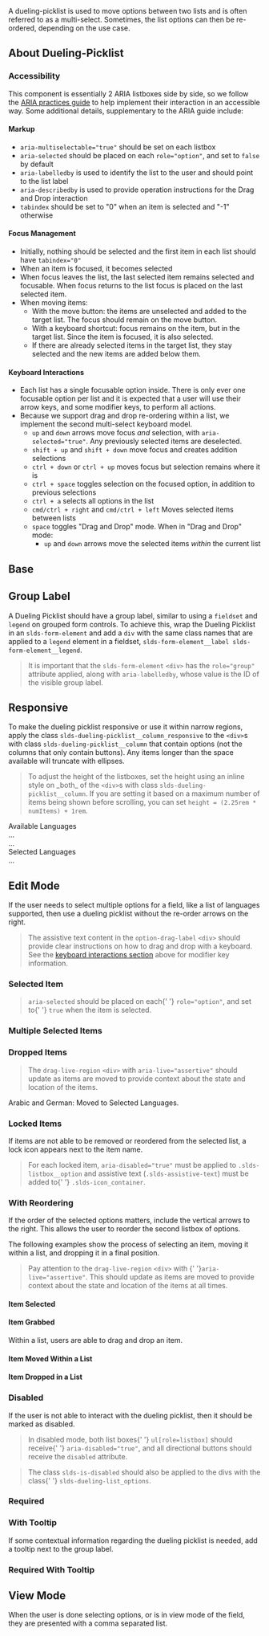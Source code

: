 
<div className="doc lead">
  A dueling-picklist is used to move options between two lists and is often
  referred to as a multi-select. Sometimes, the list options can then be
  re-ordered, depending on the use case.
</div>

<CodeView exampleOnly>
  <MultiSelect dataSet={SelectedCountriesSnapshot} noReorder />
</CodeView>

## About Dueling-Picklist

### Accessibility

This component is essentially 2 ARIA listboxes side by side, so we follow the [ARIA practices guide](https://www.w3.org/TR/wai-aria-practices/#Listbox) to help implement their interaction in an accessible way. Some additional details, supplementary to the ARIA guide include:

#### Markup

- `aria-multiselectable="true"` should be set on each listbox
- `aria-selected` should be placed on each `role="option"`, and set to `false` by default
- `aria-labelledby` is used to identify the list to the user and should point to the list label
- `aria-describedby` is used to provide operation instructions for the Drag and Drop interaction
- `tabindex` should be set to "0" when an item is selected and "-1" otherwise

#### Focus Management

- Initially, nothing should be selected and the first item in each list should have `tabindex="0"`
- When an item is focused, it becomes selected
- When focus leaves the list, the last selected item remains selected and focusable. When focus returns to the list focus is placed on the last selected item.
- When moving items:
  - With the move button: the items are unselected and added to the target list. The focus should remain on the move button.
  - With a keyboard shortcut: focus remains on the item, but in the target list. Since the item is focused, it is also selected.
  - If there are already selected items in the target list, they stay selected and the new items are added below them.

#### Keyboard Interactions

- Each list has a single focusable option inside. There is only ever one focusable option per list and it is expected that a user will use their arrow keys, and some modifier keys, to perform all actions.
- Because we support drag and drop re-ordering within a list, we implement the second multi-select keyboard model.
  - `up` and `down` arrows move focus _and_ selection, with `aria-selected="true"`. Any previously selected items are deselected.
  - `shift + up` and `shift + down` move focus and creates addition selections
  - `ctrl + down` or `ctrl + up` moves focus but selection remains where it is
  - `ctrl + space` toggles selection on the focused option, in addition to previous selections
  - `ctrl + a` selects all options in the list
  - `cmd/ctrl + right` and `cmd/ctrl + left` Moves selected items between lists
  - `space` toggles "Drag and Drop" mode. When in "Drag and Drop" mode:
    - `up` and `down` arrows move the selected items _within_ the current list

## Base

<Example title="Dueling Picklist with Reorder">
  <MultiSelect dataSet={DefaultSnapShot} />
</Example>

## Group Label

A Dueling Picklist should have a group label, similar to using a `fieldset` and `legend` on grouped form controls. To achieve this, wrap the Dueling Picklist in an `slds-form-element` and add a `div` with the same class names that are applied to a `legend` element in a fieldset, `slds-form-element__label slds-form-element__legend`.

<Blockquote header="Labeling the group" type="a11y">
  <p>
    It is important that the <code>slds-form-element</code> <code>&lt;div&gt;</code> has the <code>role="group"</code> attribute applied, along with <code>aria-labelledby</code>, whose value is
    the ID of the visible group label.
  </p>
</Blockquote>

<Example title="Dueling Picklist With Group Label">
  <CodeView>
    <MultiSelect dataSet={DefaultSnapShot} />
  </CodeView>
</Example>

## Responsive

To make the dueling picklist responsive or use it within narrow regions, apply the class `slds-dueling-picklist__column_responsive` to the `<div>`s with class `slds-dueling-picklist__column` that contain options (not the columns that only contain buttons). Any items longer than the space available will truncate with ellipses.

<Example title="Dueling Picklist Responsive">
  <CodeView>
    <MultiSelect dataSet={CountriesSnapshot} noReorder isResponsive />
  </CodeView>
</Example>

<Blockquote header="Adjusting Height" type="note">
  <p>
    To adjust the height of the listboxes, set the height using an inline style on
    _both_ of the <code>&lt;div&gt;</code>s with class <code>slds-dueling-picklist__column</code>. If
    you are setting it based on a maximum number of items being shown before
    scrolling, you can set <code>height = (2.25rem * numItems) + 1rem</code>.
  </p>
</Blockquote>

<CodeBlock toggleCode={false}>
  <div className="slds-dueling-list">
    <div className="slds-dueling-list__column">
      <span className="slds-form-element__label" id="label-1">
        Available Languages
      </span>
      <div className="slds-dueling-list__options" style={{ height: '10rem' }}>
        ...
      </div>
    </div>
    <div className="slds-dueling-list__column">...</div>
    <div className="slds-dueling-list__column">
      <span className="slds-form-element__label" id="label-2">
        Selected Languages
      </span>
      <div className="slds-dueling-list__options" style={{ height: '10rem' }}>
        ...
      </div>
    </div>
  </div>
</CodeBlock>

## Edit Mode

If the user needs to select multiple options for a field, like a list of languages supported, then use a dueling picklist without the re-order arrows on the right.

<Blockquote header="Helpful Assistive Text" type="a11y">
  <p>
    The assistive text content in the <code>option-drag-label</code> <code>&lt;div&gt;</code> should
    provide clear instructions on how to drag and drop with a keyboard. See the <a href="#Keyboard-Interactions">keyboard interactions section</a> above for modifier key information.
  </p>
</Blockquote>

<Example title="Dueling Picklist">
  <CodeView>
    <MultiSelect dataSet={CountriesSnapshot} noReorder />
  </CodeView>
</Example>

### Selected Item

<Blockquote header="Aria Selected" type="a11y">
  <p>
    <code>aria-selected</code> should be placed on each{' '}
    <code>role="option"</code>, and set to{' '}
    <code>true</code> when the item is selected.
  </p>
</Blockquote>

<Example title="Dueling Picklist with Item Selected">
  <CodeView>
    <MultiSelect dataSet={SelectedCountriesSnapshot} noReorder />
  </CodeView>
</Example>

### Multiple Selected Items

<Example title="Dueling Picklist with Multiple Items Selected">
  <CodeView>
    <MultiSelect dataSet={MultipleSelectedCountriesSnapshot} noReorder />
  </CodeView>
</Example>

### Dropped Items

<Blockquote type="a11y" header="Aria Live">
  <p>
    The <code>drag-live-region</code> <code>&lt;div&gt;</code> with <code>aria-live="assertive"</code> should
    update as items are moved to provide context about the state and location of
    the items.
  </p>
</Blockquote>

<CodeBlock toggleCode={false}>
  <div className="slds-dueling-list">
    <div
      className="slds-assistive-text"
      id="drag-live-region"
      aria-live="assertive"
    >
      Arabic and German: Moved to Selected Languages.
    </div>
  </div>
</CodeBlock>

<Example title="Dueling Picklist with Items Dropped">
  <CodeView>
    <MultiSelect dataSet={DroppedCountriesSnapshot} noReorder />
  </CodeView>
</Example>

### Locked Items

If items are not able to be removed or reordered from the selected list, a lock icon appears next to the item name.

<Blockquote type="a11y" header="Aria Disabled and Assistive Text">
  <p>
    For each locked item, <code>aria-disabled="true"</code> must
    be applied to <code>.slds-listbox__option</code> and assistive
    text (<code>.slds-assistive-text</code>) must be added to{' '}
    <code>.slds-icon_container</code>.
  </p>
</Blockquote>

<Example title="Dueling Picklist with a Locked Item">
  <CodeView>
    <MultiSelect dataSet={LockedSnapShot} noReorder />
  </CodeView>
</Example>

### With Reordering

If the order of the selected options matters, include the vertical arrows to the right. This allows the user to reorder the second listbox of options.

<Example title="Dueling Picklist with Reorder Active">
  <CodeView>
    <MultiSelect dataSet={DefaultSnapShot} />
  </CodeView>
</Example>

The following examples show the process of selecting an item, moving it within a list, and dropping it in a final position.

<Blockquote type="a11y" header="Aria Live">
  <p>
    Pay attention to the <code>drag-live-region</code> <code>&lt;div&gt;</code> with
    {' '}<code>aria-live="assertive"</code>. This should update as items are moved to provide
    context about the state and location of the items at all times.
  </p>
</Blockquote>

#### Item Selected

<Example title="Dueling Picklist with Reorder Active Item Selected">
  <CodeView>
    <MultiSelect dataSet={SelectedSnapShot} />
  </CodeView>
</Example>

#### Item Grabbed

Within a list, users are able to drag and drop an item.

<Example title="Dueling Picklist with Reorder Active Item Grabbed">
  <CodeView>
    <MultiSelect dataSet={GrabbedSnapShot} />
  </CodeView>
</Example>

#### Item Moved Within a List

<Example title="Dueling Picklist with Reorder Active Item Moved within List">
  <CodeView>
    <MultiSelect dataSet={MovedInSnapShot} />
  </CodeView>
</Example>

#### Item Dropped in a List

<Example title="Dueling Picklist with Reorder Active Item Dropped">
  <CodeView>
    <MultiSelect dataSet={DroppedSnapShot} />
  </CodeView>
</Example>

### Disabled

If the user is not able to interact with the dueling picklist, then it should be marked as disabled.

<Blockquote type="a11y" header="Aria Disabled">
  <p>
    In disabled mode, both list boxes{' '}
    <code>ul[role=listbox]</code> should receive{' '}
    <code>aria-disabled="true"</code>, and all directional buttons
    should receive the <code>disabled</code> attribute.
  </p>
</Blockquote>

<Blockquote type="note" header="Utility Class">
  <p>
    The class <code>slds-is-disabled</code> should also be applied
    to the divs with the class{' '}
    <code>slds-dueling-list_options</code>.
  </p>
</Blockquote>

<Example title="Dueling Picklist Disabled">
  <CodeView>
    <MultiSelect dataSet={DisabledSnapShot} disabled />
  </CodeView>
</Example>

### Required

<Example title="Dueling Picklist with Required Indicator">
  <CodeView>
    <MultiSelect dataSet={DefaultSnapShot} isRequired />
  </CodeView>
</Example>

### With Tooltip

If some contextual information regarding the dueling picklist is needed, add a tooltip next to the group label.

<Example title="Dueling Picklist with Tooltip">
  <CodeView>
    <Demo>
      <MultiSelect dataSet={DefaultSnapShot} hasTooltip showTooltip />
    </Demo>
  </CodeView>
</Example>

### Required With Tooltip

<Example title="Dueling Picklist with Required Indicator and Tooltip">
  <CodeView>
    <Demo>
      <MultiSelect
        dataSet={DefaultSnapShot}
        isRequired
        hasTooltip
        showTooltip
      />
    </Demo>
  </CodeView>
</Example>

## View Mode

When the user is done selecting options, or is in view mode of the field, they are presented with a comma separated list.

<Example title="Dueling Picklist in View Mode">
  <CodeView>
    <MultiSelectViewMode />
  </CodeView>
</Example>
